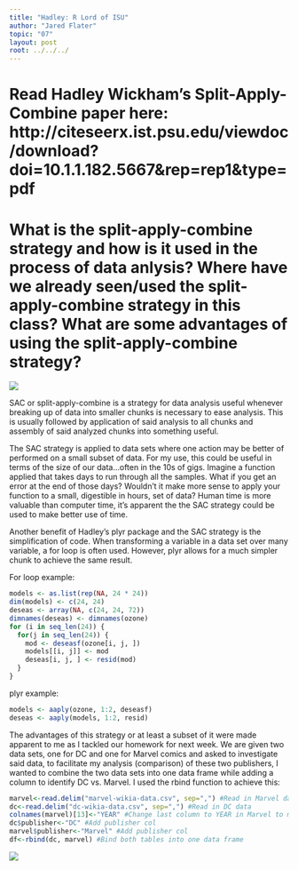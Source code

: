 ```yaml
---
title: "Hadley: R Lord of ISU"
author: "Jared Flater"
topic: "07"
layout: post
root: ../../../
---
```

# Read Hadley Wickham's Split-Apply-Combine paper here: http://citeseerx.ist.psu.edu/viewdoc/download?doi=10.1.1.182.5667&rep=rep1&type=pdf

# What is the split-apply-combine strategy and how is it used in the process of data anlysis? Where have we already seen/used the split-apply-combine strategy in this class? What are some advantages of using the split-apply-combine strategy?

![](images/homer_split.gif)

SAC or split-apply-combine is a strategy for data analysis useful whenever breaking up of data into smaller chunks is necessary to ease analysis. This is usually followed by application of said analysis to all chunks and assembly of said analyzed chunks into something useful.

The SAC strategy is applied to data sets where one action may be better of performed on a small subset of data. For my use, this could be useful in terms of the size of our data...often in the 10s of gigs. Imagine a function applied that takes days to run through all the samples. What if you get an error at the end of those days? Wouldn't it make more sense to apply your function to a small, digestible in hours, set of data? Human time is more valuable than computer time, it's apparent the the SAC strategy could be used to make better use of time. 

Another benefit of Hadley's plyr package and the SAC strategy is the simplification of code. When transforming a variable in a data set over many variable, a for loop is often used. However, plyr allows for a much simpler chunk to achieve the same result. 

For loop example: 
```r
models <- as.list(rep(NA, 24 * 24))
dim(models) <- c(24, 24)
deseas <- array(NA, c(24, 24, 72))
dimnames(deseas) <- dimnames(ozone)
for (i in seq_len(24)) {
  for(j in seq_len(24)) {
    mod <- deseasf(ozone[i, j, ])
    models[[i, j]] <- mod
    deseas[i, j, ] <- resid(mod)
  }
}
```

plyr example:
```r
models <- aaply(ozone, 1:2, deseasf)
deseas <- aaply(models, 1:2, resid)
```





The advantages of this strategy or at least a subset of it were made apparent to me as I tackled our homework for next week. We are given two data sets, one for DC and one for Marvel comics and asked to investigate said data, to facilitate my analysis (comparison) of these two publishers, I wanted to combine the two data sets into one data frame while adding a column to identify DC vs. Marvel. I used the rbind function to achieve this:

```r
marvel<-read.delim("marvel-wikia-data.csv", sep=",") #Read in Marvel data
dc<-read.delim("dc-wikia-data.csv", sep=",") #Read in DC data
colnames(marvel)[13]<-"YEAR" #Change last column to YEAR in Marvel to match YEAR in DC
dc$publisher<-"DC" #Add publisher col
marvel$publisher<-"Marvel" #Add publisher col
df<-rbind(dc, marvel) #Bind both tables into one data frame

```
![](images/bart_lisa_combine.gif)
